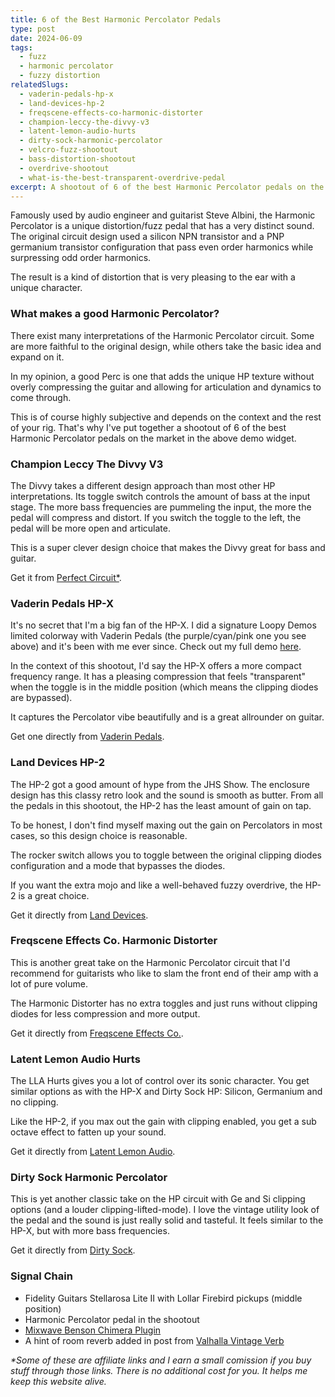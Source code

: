 ```yaml
---
title: 6 of the Best Harmonic Percolator Pedals
type: post
date: 2024-06-09
tags:
  - fuzz
  - harmonic percolator
  - fuzzy distortion
relatedSlugs:
  - vaderin-pedals-hp-x
  - land-devices-hp-2
  - freqscene-effects-co-harmonic-distorter
  - champion-leccy-the-divvy-v3
  - latent-lemon-audio-hurts
  - dirty-sock-harmonic-percolator
  - velcro-fuzz-shootout
  - bass-distortion-shootout
  - overdrive-shootout
  - what-is-the-best-transparent-overdrive-pedal
excerpt: A shootout of 6 of the best Harmonic Percolator pedals on the market. The Champion Leccy The Divvy V3, Vaderin Pedals HP-X, Land Devices HP-2, Freqscene Effects Co. Harmonic Distorter, Latent Lemon Audio Hurts and Dirty Sock Harmonic Percolator.
---
```



<HarmonicPercolatorShootout />

Famously used by audio engineer and guitarist Steve Albini, the Harmonic Percolator is a unique distortion/fuzz pedal that has a very distinct sound. The original circuit design used a silicon NPN transistor and a PNP germanium transistor configuration that pass even order harmonics while surpressing odd order harmonics.

The result is a kind of distortion that is very pleasing to the ear with a unique character.

### What makes a good Harmonic Percolator?

There exist many interpretations of the Harmonic Percolator circuit. Some are more faithful to the original design, while others take the basic idea and expand on it.

In my opinion, a good Perc is one that adds the unique HP texture without overly compressing the guitar and allowing for articulation and dynamics to come through.

This is of course highly subjective and depends on the context and the rest of your rig. That's why I've put together a shootout of 6 of the best Harmonic Percolator pedals on the market in the above demo widget.

### Champion Leccy The Divvy V3

The Divvy takes a different design approach than most other HP interpretations. Its toggle switch controls the amount of bass at the input stage. The more bass frequencies are pummeling the input, the more the pedal will compress and distort. If you switch the toggle to the left, the pedal will be more open and articulate.

This is a super clever design choice that makes the Divvy great for bass and guitar.

Get it from [Perfect Circuit\*](https://link.perfectcircuit.com/t/v1/8-12626-329078-9759?url=https%3A%2F%2Fwww.perfectcircuit.com%2Fchampion-leccy-the-divvy-black.html).

### Vaderin Pedals HP-X

It's no secret that I'm a big fan of the HP-X. I did a signature Loopy Demos limited colorway with Vaderin Pedals (the purple/cyan/pink one you see above) and it's been with me ever since. Check out my full demo [here](/demos/vaderin-pedals-hp-x).

In the context of this shootout, I'd say the HP-X offers a more compact frequency range. It has a pleasing compression that feels "transparent" when the toggle is in the middle position (which means the clipping diodes are bypassed).

It captures the Percolator vibe beautifully and is a great allrounder on guitar.

Get one directly from [Vaderin Pedals](https://vaderin.com/shop/hpx-harmonic-percolator/).

### Land Devices HP-2

The HP-2 got a good amount of hype from the JHS Show. The enclosure design has this classy retro look and the sound is smooth as butter. From all the pedals in this shootout, the HP-2 has the least amount of gain on tap.

To be honest, I don't find myself maxing out the gain on Percolators in most cases, so this design choice is reasonable.

The rocker switch allows you to toggle between the original clipping diodes configuration and a mode that bypasses the diodes.

If you want the extra mojo and like a well-behaved fuzzy overdrive, the HP-2 is a great choice.

Get it directly from [Land Devices](https://landdevices.com/collections/catalog).

### Freqscene Effects Co. Harmonic Distorter

This is another great take on the Harmonic Percolator circuit that I'd recommend for guitarists who like to slam the front end of their amp with a lot of pure volume.

The Harmonic Distorter has no extra toggles and just runs without clipping diodes for less compression and more output.

Get it directly from [Freqscene Effects Co.](https://www.freqscene.com/product/harmonic-distorter).

### Latent Lemon Audio Hurts

The LLA Hurts gives you a lot of control over its sonic character. You get similar options as with the HP-X and Dirty Sock HP: Silicon, Germanium and no clipping.

Like the HP-2, if you max out the gain with clipping enabled, you get a sub octave effect to fatten up your sound.

Get it directly from [Latent Lemon Audio](https://www.latentlemon.co.uk/hurts-pedal.html).

### Dirty Sock Harmonic Percolator

This is yet another classic take on the HP circuit with Ge and Si clipping options (and a louder clipping-lifted-mode). I love the vintage utility look of the pedal and the sound is just really solid and tasteful. It feels similar to the HP-X, but with more bass frequencies.

Get it directly from [Dirty Sock](https://www.dirtysockeffects.com/products).

### Signal Chain

- Fidelity Guitars Stellarosa Lite II with Lollar Firebird pickups (middle position)
- Harmonic Percolator pedal in the shootout
- [Mixwave Benson Chimera Plugin](https://www.mixwave.net/products/benson-chimera)
- A hint of room reverb added in post from [Valhalla Vintage Verb](https://valhalladsp.com/shop/reverb/valhalla-vintage-verb/)

_\*Some of these are affiliate links and I earn a small comission if you buy stuff through those links. There is no additional cost for you. It helps me keep this website alive._

